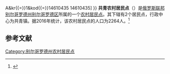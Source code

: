 {{Infobox Settlement
| official_name = 共青农村居民点
| native_name = Комсомольское сельское поселение
| settlement_type = [[农村居民点|农村居民点]]
| subdivision_type = [[国家|国家]]
| subdivision_type1 = [[州_(俄罗斯)|州]]
| subdivision_type2 = [[区_(苏联)|区]]
| subdivision_name = {{RUS}}
| subdivision_name1 = [[别尔哥罗德州|别尔哥罗德州]]
| subdivision_name2 = [[别尔哥罗德区|别尔哥罗德区]]
| seat_type = 行政中心
| seat = 共青镇
| population_as_of=2016
| population_footnotes = <ref name=stat />
| population_total = 2264
| coordinates_display = inline,title
| latd = 50 | latm = 33 | lats = 32 | latNS = N
| longd = 36 | longm = 24 | longs = 56 | longEW = E
| timezone = [[莫斯科时间|MSK]]
| utc_offset = +3
| blank_name = [[俄罗斯市政土地区划代码|OKTMO编码]]
| blank_info = [http://classif.spb.ru/classificators/view/tma.php?st{{=}}A&kr{{=}}1&kod{{=}}14610435 14610435]
}}
'''共青农村居民点'''（{{lang-ru|Комсомольское сельское поселение}}）是[[俄罗斯联邦|俄罗斯联邦]][[别尔哥罗德州|别尔哥罗德州]][[别尔哥罗德区|别尔哥罗德区]]所属的一个[[农村居民点|农村居民点]]。其下辖有2个居民点，行政中心为共青镇。据2016年统计，该农村居民点的人口为2264人。<ref name=stat>{{cite web |url=http://www.gubkinadm.ru/gorod/images/stories/foto/okrug/pasportggo.rar |title=Паспорт Губкинского городского округа на 1 января 2016 года |accessdate=2016-02-02 |archiveurl=https://www.webcitation.org/6ezlnsjoC?url=http://www.gubkinadm.ru/gorod/images/stories/foto/okrug/pasportggo.rar |archivedate=2016-02-02 |language=ru |deadurl=yes }}</ref>

== 参考文献 ==
{{reflist}}

{{Russia-stub}}

[[Category:别尔哥罗德州农村居民点|Category:别尔哥罗德州农村居民点]]
